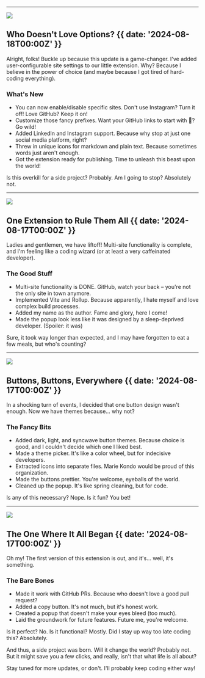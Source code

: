 

---

![](@/images/user-configurable-site-configs.png)

## Who Doesn't Love Options? {{ date: '2024-08-18T00:00Z' }}

Alright, folks! Buckle up because this update is a game-changer. I've added user-configurable site settings to our little extension. Why? Because I believe in the power of choice (and maybe because I got tired of hard-coding everything).

### <SparkleIcon /> What's New

- You can now enable/disable specific sites. Don't use Instagram? Turn it off! Love GitHub? Keep it on!
- Customize those fancy prefixes. Want your GitHub links to start with 🐙? Go wild!
- Added LinkedIn and Instagram support. Because why stop at just one social media platform, right?
- Threw in unique icons for markdown and plain text. Because sometimes words just aren't enough.
- Got the extension ready for publishing. Time to unleash this beast upon the world!

Is this overkill for a side project? Probably. Am I going to stop? Absolutely not.

---

![](@/images/multi-site-functionality.png)

## One Extension to Rule Them All {{ date: '2024-08-17T00:00Z' }}

Ladies and gentlemen, we have liftoff! Multi-site functionality is complete, and I'm feeling like a coding wizard (or at least a very caffeinated developer).

### <SparkleIcon /> The Good Stuff

- Multi-site functionality is DONE. GitHub, watch your back – you're not the only site in town anymore.
- Implemented Vite and Rollup. Because apparently, I hate myself and love complex build processes.
- Added my name as the author. Fame and glory, here I come!
- Made the popup look less like it was designed by a sleep-deprived developer. (Spoiler: it was)

Sure, it took way longer than expected, and I may have forgotten to eat a few meals, but who's counting?

---

![](@/images/button-themes.png)

## Buttons, Buttons, Everywhere {{ date: '2024-08-17T00:00Z' }}

In a shocking turn of events, I decided that one button design wasn't enough. Now we have themes because... why not?

### <SparkleIcon /> The Fancy Bits

- Added dark, light, and syncwave button themes. Because choice is good, and I couldn't decide which one I liked best.
- Made a theme picker. It's like a color wheel, but for indecisive developers.
- Extracted icons into separate files. Marie Kondo would be proud of this organization.
- Made the buttons prettier. You're welcome, eyeballs of the world.
- Cleaned up the popup. It's like spring cleaning, but for code.

Is any of this necessary? Nope. Is it fun? You bet!

---

![](@/images/initial-release.png)

## The One Where It All Began {{ date: '2024-08-17T00:00Z' }}

Oh my! The first version of this extension is out, and it's... well, it's something.

### <SparkleIcon /> The Bare Bones

- Made it work with GitHub PRs. Because who doesn't love a good pull request?
- Added a copy button. It's not much, but it's honest work.
- Created a popup that doesn't make your eyes bleed (too much).
- Laid the groundwork for future features. Future me, you're welcome.

Is it perfect? No. Is it functional? Mostly. Did I stay up way too late coding this? Absolutely.

And thus, a side project was born. Will it change the world? Probably not. But it might save you a few clicks, and really, isn't that what life is all about?

Stay tuned for more updates, or don't. I'll probably keep coding either way!